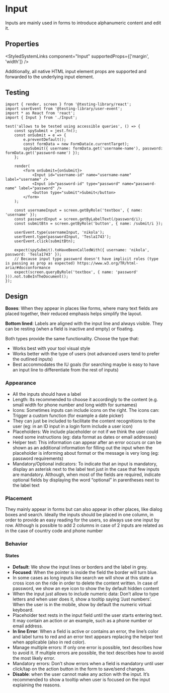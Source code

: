 
<Meta of={InputStories} />

# Input

Inputs are mainly used in forms to introduce alphanumeric content and edit it.

<Primary />

## Properties

<ArgTypes of={InputStories} />

<StyledSystemLinks component="Input" supportedProps={['margin', 'width']} />

Additionally, all native HTML input element props are supported and forwarded to the underlying input element.

## Testing

```tsx
import { render, screen } from '@testing-library/react';
import userEvent from '@testing-library/user-event';
import * as React from 'react';
import { Input } from './Input';

test('allows to be tested using accessible queries', () => {
    const spySubmit = jest.fn();
    const onSubmit = e => {
        e.preventDefault();
        const formData = new FormData(e.currentTarget);
        spySubmit({ username: formData.get('username-name'), password: formData.get('password-name') });
    };

    render(
        <form onSubmit={onSubmit}>
            <Input id="username-id" name="username-name" label="username" />
            <Input id="password-id" type="password" name="password-name" label="password" />
            <button type="submit">Submit</button>
        </form>
    );

    const usernameInput = screen.getByRole('textbox', { name: 'username' });
    const passwordInput = screen.getByLabelText(/password/i);
    const submitBtn = screen.getByRole('button', { name: /submit/i });

    userEvent.type(usernameInput, 'nikola');
    userEvent.type(passwordInput, 'Tesla1743');
    userEvent.click(submitBtn);

    expect(spySubmit).toHaveBeenCalledWith({ username: 'nikola', password: 'Tesla1743' });
    // Because input type password doesn't have implicit roles (type is passing as prop as expected) https://www.w3.org/TR/html-aria/#docconformance
    expect(screen.queryByRole('textbox', { name: 'password' })).not.toBeInTheDocument();
});
```

## Design

**Boxes**: When they appear in places like forms, where many text fields are placed together, their reduced emphasis helps simplify the layout.

**Bottom lined**: Labels are aligned with the input line and always visible. They can be resting (when a field is inactive and empty) or floating.

Both types provide the same functionality. Choose the type that:

-   Works best with your tool visual style
-   Works better with the type of users (not advanced users tend to prefer the outlined inputs)
-   Best accommodates the IU goals (for searching maybe is easy to have an input line to differentiate from the rest of inputs)

### Appearance

-   All the inputs should have a label
-   Length: Its recommended to choose it accordingly to the content (e.g. small width for phone number and long width for surnames)
-   Icons: Sometimes inputs can include icons on the right. The icons can:
    Trigger a custom function (for example a date picker)
-   They can just be included to facilitate the content recognitions to the user (eg: in an ID input in a login form include a user icon)
-   Placeholders: We include placeholder or not if we think the user could need some instructions (eg: data format as dates or email addresses)
-   Helper text: This information can appear after an error occurs or can be shown as an additional information for filling out the input when the placeholder is informing about format or the message is very long (eg: password requirements)
-   Mandatory/Optional indicators: To indicate that an input is mandatory, display an asterisk next to the label text just in the case that few inputs are mandatory. Although, when most of the fields are required, indicate optional fields by displaying the word “optional” in parentheses next to the label text

### Placement

They mainly appear in forms but can also appear in other places, like dialog boxes and search.
Ideally the inputs should be placed in one column, in order to provide an easy reading for the users, so always use one input by row. Although is possible to add 2 columns in case of 2 inputs are related as in the case of country code and phone number

### Behavior

#### States

-   **Default**: We show the input lines or borders and the label in grey.
-   **Focused**: When the pointer is inside the field the border will turn blue.
-   In some cases as long inputs like search we will show at this state a cross icon on the ride in order to delete the content written. In case of password, we show an eye icon to show the by default hidden content
-   When the input just allows to include numeric data: Don’t allow to type letters and when user does it, show a tooltip saying ‘Just numbers’. When the user is in the mobile, show by default the numeric virtual keyboard.
-   Placeholder text rests in the input field until the user starts entering text. It may contain an action or an example, such as a phone number or email address.
-   **In line Error**: When a field is active or contains an error, the line’s color and label turns to red and an error text appears replacing the helper text when applicable (also in red color).
-   Manage multiple errors: If only one error is possible, text describes how to avoid it. If multiple errors are possible, the text describes how to avoid the most likely error.
-   Mandatory errors: Don’t show errors when a field is mandatory until user click/tap on the action button in the form to save/send changes.
-   **Disable**: when the user cannot make any action with the input. It’s recommended to show a tooltip when user is focused on the input explaining the reasons.

<Stories includePrimary={false} />
